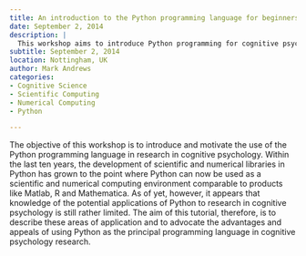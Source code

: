 ```yaml
---
title: An introduction to the Python programming language for beginners
date: September 2, 2014
description: |
  This workshop aims to introduce Python programming for cognitive psychology research. Over the past decade, Python has developed into a scientific and numerical computing environment, comparable to Matlab, R, and Mathematica. This tutorial will highlight Python's potential applications and advantages in cognitive psychology research.
subtitle: September 2, 2014
location: Nottingham, UK
author: Mark Andrews
categories:
- Cognitive Science
- Scientific Computing
- Numerical Computing
- Python

---
```


The objective of this workshop is to introduce and motivate the use of
the Python programming language in research in cognitive psychology.
Within the last ten years, the development of scientific and numerical
libraries in Python has grown to the point where Python can now be
used as a scientific and numerical computing environment comparable to
products like Matlab, R and Mathematica. As of yet, however, it
appears that knowledge of the potential applications of Python to
research in cognitive psychology is still rather limited.  The aim of
this tutorial, therefore, is to describe these areas of application
and to advocate the advantages and appeals of using Python as the
principal programming language in cognitive psychology research.
